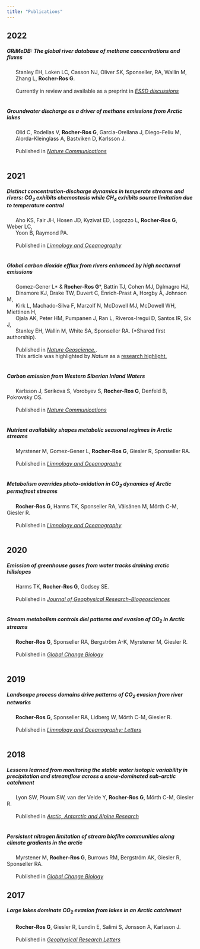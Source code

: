 ```yaml
---
title: "Publications"
---
```


## 2022

##### **GRiMeDB: The global river database of methane concentrations and fluxes**

|       Stanley EH, Loken LC, Casson NJ, Oliver SK, Sponseller, RA, Wallin M, 
|       Zhang L, **Rocher-Ros G**. 
|       
|       Currently in review and available as a preprint in [*ESSD discussions*](https://essd.copernicus.org/preprints/essd-2022-346/)
|       
|       


##### **Groundwater discharge as a driver of methane emissions from Arctic lakes**

|       Olid C, Rodellas V, **Rocher-Ros G**, Garcia-Orellana J, Diego-Feliu M, 
|       Alorda-Kleinglass A, Bastviken D, Karlsson J. 
|       
|       Published in [*Nature Communications*](https://www.nature.com/articles/s41467-022-31219-1)
|       
|       

## 2021

##### **Distinct concentration-discharge dynamics in temperate streams and rivers: CO~2~ exhibits chemostasis while CH~4~ exhibits source limitation due to temperature control**

|       Aho KS, Fair JH, Hosen JD, Kyzivat ED, Logozzo L, **Rocher-Ros G**, Weber LC, 
|       Yoon B, Raymond PA. 
|       
|       Published in [*Limnology and Oceanography*](https://doi.org/10.1002/lno.11906)
|       
|       

##### **Global carbon dioxide efflux from rivers enhanced by high nocturnal emissions**

|       Gomez-Gener L\* & **Rocher-Ros G**\*, Battin TJ, Cohen MJ, Dalmagro HJ, 
|       Dinsmore KJ, Drake TW, Duvert C, Enrich-Prast A, Horgby Å, Johnson M, 
|       Kirk L, Machado-Silva F, Marzolf N, McDowell MJ, McDowell WH, Miettinen H, 
|       Ojala AK, Peter HM, Pumpanen J, Ran L, Riveros-Iregui D, Santos IR, Six J, 
|       Stanley EH, Wallin M, White SA, Sponseller RA. (\*Shared first authorship). 
|       
|       Published in [*Nature Geoscience.*](https://www.nature.com/articles/s41561-021-00722-3).
|       This article was highlighted by *Nature* as a [research highlight.](https://www.nature.com/articles/d41586-021-01032-9)
|       
|       

##### **Carbon emission from Western Siberian Inland Waters**

|       Karlsson J, Serikova S, Vorobyev S, **Rocher-Ros G**, Denfeld B, Pokrovsky OS. 
|       
|       Published in [*Nature Communications*](https://doi.org/10.1038/s41467-021-21054-1)
|       
|       

##### **Nutrient availability shapes metabolic seasonal regimes in Arctic streams**

|       Myrstener M, Gomez-Gener L, **Rocher-Ros G**, Giesler R, Sponseller RA. 
|       
|       Published in [*Limnology and Oceanography*](https://aslopubs.onlinelibrary.wiley.com/doi/full/10.1002/lno.11614)
|       
|       

##### **Metabolism overrides photo-oxidation in CO~2~ dynamics of Arctic permafrost streams**

|       **Rocher‐Ros G**, Harms TK, Sponseller RA, Väisänen M, Mörth C-M, Giesler R. 
|       
|       Published in [*Limnology and Oceanography*](https://aslopubs.onlinelibrary.wiley.com/doi/full/10.1002/lno.11564)
|       
|       

## 2020

##### **Emission of greenhouse gases from water tracks draining arctic hillslopes**

|       Harms TK, **Rocher-Ros G**, Godsey SE. 
|       
|       Published in [*Journal of Geophysical Research-Biogeosciences*](https://doi.org/10.1029/2020JG005889)
|       
|       

##### **Stream metabolism controls diel patterns and evasion of CO~2~ in Arctic streams**

|       **Rocher‐Ros G**, Sponseller RA, Bergström A-K, Myrstener M, Giesler R. 
|       
|       Published in [*Global Change Biology*](https://doi.org/10.1111/gcb.14895)
|       
|       

## 2019

##### **Landscape process domains drive patterns of CO~2~ evasion from river networks**

|       **Rocher‐Ros G**, Sponseller RA, Lidberg W, Mörth C-M, Giesler R. 
|       
|       Published in [*Limnology and Oceanography: Letters*](https://aslopubs.onlinelibrary.wiley.com/doi/full/10.1002/lol2.10108)
|       
|       

## 2018

##### **Lessons learned from monitoring the stable water isotopic variability in precipitation and streamflow across a snow-dominated sub-arctic catchment**

|       Lyon SW, Ploum SW, van der Velde Y, **Rocher-Ros G**, Mörth C-M, Giesler R. 
|       
|       Published in [*Arctic, Antarctic and Alpine Research*](https://www.tandfonline.com/doi/full/10.1080/15230430.2018.1454778)
|       
|       

##### **Persistent nitrogen limitation of stream biofilm communities along climate gradients in the arctic**

|       Myrstener M, **Rocher‐Ros G**, Burrows RM, Bergström AK, Giesler R, Sponseller RA. 
|       
|       Published in [*Global Change Biology*](https://onlinelibrary.wiley.com/doi/full/10.1111/gcb.14117)
|       

## 2017

##### **Large lakes dominate CO~2~ evasion from lakes in an Arctic catchment**

|       **Rocher‐Ros G**, Giesler R, Lundin E, Salimi S, Jonsson A, Karlsson J.
|       
|       Published in [*Geophysical Research Letters*](https://agupubs.onlinelibrary.wiley.com/doi/full/10.1002/2017GL076146)
|       
|       
